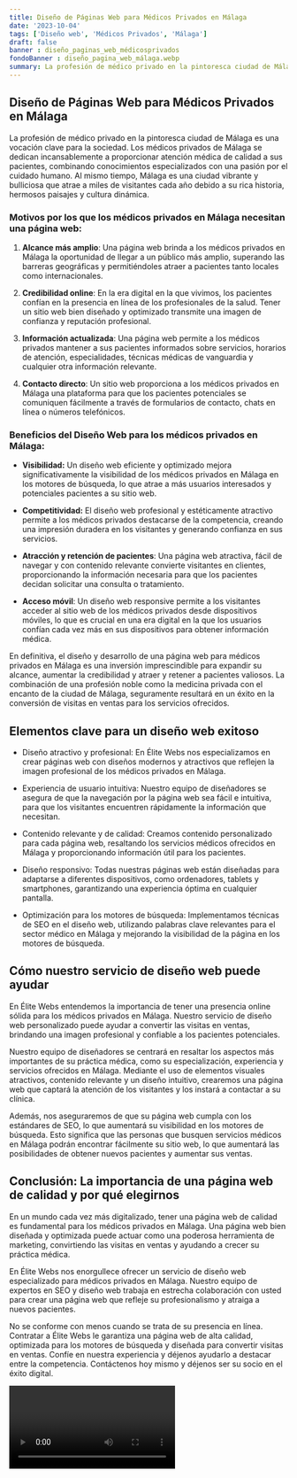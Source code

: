 ```yaml
---
title: Diseño de Páginas Web para Médicos Privados en Málaga
date: '2023-10-04'
tags: ['Diseño web', 'Médicos Privados', 'Málaga']
draft: false
banner : diseño_paginas_web_médicosprivados
fondoBanner : diseño_pagina_web_málaga.webp
summary: La profesión de médico privado en la pintoresca ciudad de Málaga es una vocación clave para la sociedad. Los médicos privados de Málaga se dedican incansablemente a proporcionar atención médica de calidad a sus pacientes, combinando conocimientos especializados con una pasión por el cuidado humano. Al mismo tiempo, Málaga es una ciudad vibrante y bulliciosa que atrae a miles de visitantes cada año debido a su rica historia, hermosos paisajes y cultura dinámica.
---
```


## Diseño de Páginas Web para Médicos Privados en Málaga

La profesión de médico privado en la pintoresca ciudad de Málaga es una vocación clave para la sociedad. Los médicos privados de Málaga se dedican incansablemente a proporcionar atención médica de calidad a sus pacientes, combinando conocimientos especializados con una pasión por el cuidado humano. Al mismo tiempo, Málaga es una ciudad vibrante y bulliciosa que atrae a miles de visitantes cada año debido a su rica historia, hermosos paisajes y cultura dinámica.

### Motivos por los que los médicos privados en Málaga necesitan una página web:

1. **Alcance más amplio**: Una página web brinda a los médicos privados en Málaga la oportunidad de llegar a un público más amplio, superando las barreras geográficas y permitiéndoles atraer a pacientes tanto locales como internacionales.

2. **Credibilidad online**: En la era digital en la que vivimos, los pacientes confían en la presencia en línea de los profesionales de la salud. Tener un sitio web bien diseñado y optimizado transmite una imagen de confianza y reputación profesional.

3. **Información actualizada**: Una página web permite a los médicos privados mantener a sus pacientes informados sobre servicios, horarios de atención, especialidades, técnicas médicas de vanguardia y cualquier otra información relevante.

4. **Contacto directo**: Un sitio web proporciona a los médicos privados en Málaga una plataforma para que los pacientes potenciales se comuniquen fácilmente a través de formularios de contacto, chats en línea o números telefónicos.

### Beneficios del Diseño Web para los médicos privados en Málaga:

- **Visibilidad:** Un diseño web eficiente y optimizado mejora significativamente la visibilidad de los médicos privados en Málaga en los motores de búsqueda, lo que atrae a más usuarios interesados y potenciales pacientes a su sitio web.

- **Competitividad:** El diseño web profesional y estéticamente atractivo permite a los médicos privados destacarse de la competencia, creando una impresión duradera en los visitantes y generando confianza en sus servicios.

- **Atracción y retención de pacientes**: Una página web atractiva, fácil de navegar y con contenido relevante convierte visitantes en clientes, proporcionando la información necesaria para que los pacientes decidan solicitar una consulta o tratamiento.

- **Acceso móvil**: Un diseño web responsive permite a los visitantes acceder al sitio web de los médicos privados desde dispositivos móviles, lo que es crucial en una era digital en la que los usuarios confían cada vez más en sus dispositivos para obtener información médica.

En definitiva, el diseño y desarrollo de una página web para médicos privados en Málaga es una inversión imprescindible para expandir su alcance, aumentar la credibilidad y atraer y retener a pacientes valiosos. La combinación de una profesión noble como la medicina privada con el encanto de la ciudad de Málaga, seguramente resultará en un éxito en la conversión de visitas en ventas para los servicios ofrecidos.

<GifSeo />

<Cta />

## Elementos clave para un diseño web exitoso

- Diseño atractivo y profesional: En Élite Webs nos especializamos en crear páginas web con diseños modernos y atractivos que reflejen la imagen profesional de los médicos privados en Málaga.

- Experiencia de usuario intuitiva: Nuestro equipo de diseñadores se asegura de que la navegación por la página web sea fácil e intuitiva, para que los visitantes encuentren rápidamente la información que necesitan.

- Contenido relevante y de calidad: Creamos contenido personalizado para cada página web, resaltando los servicios médicos ofrecidos en Málaga y proporcionando información útil para los pacientes.

- Diseño responsivo: Todas nuestras páginas web están diseñadas para adaptarse a diferentes dispositivos, como ordenadores, tablets y smartphones, garantizando una experiencia óptima en cualquier pantalla.

- Optimización para los motores de búsqueda: Implementamos técnicas de SEO en el diseño web, utilizando palabras clave relevantes para el sector médico en Málaga y mejorando la visibilidad de la página en los motores de búsqueda.

## Cómo nuestro servicio de diseño web puede ayudar

En Élite Webs entendemos la importancia de tener una presencia online sólida para los médicos privados en Málaga. Nuestro servicio de diseño web personalizado puede ayudar a convertir las visitas en ventas, brindando una imagen profesional y confiable a los pacientes potenciales.

Nuestro equipo de diseñadores se centrará en resaltar los aspectos más importantes de su práctica médica, como su especialización, experiencia y servicios ofrecidos en Málaga. Mediante el uso de elementos visuales atractivos, contenido relevante y un diseño intuitivo, crearemos una página web que captará la atención de los visitantes y los instará a contactar a su clínica.

Además, nos aseguraremos de que su página web cumpla con los estándares de SEO, lo que aumentará su visibilidad en los motores de búsqueda. Esto significa que las personas que busquen servicios médicos en Málaga podrán encontrar fácilmente su sitio web, lo que aumentará las posibilidades de obtener nuevos pacientes y aumentar sus ventas.

## Conclusión: La importancia de una página web de calidad y por qué elegirnos

En un mundo cada vez más digitalizado, tener una página web de calidad es fundamental para los médicos privados en Málaga. Una página web bien diseñada y optimizada puede actuar como una poderosa herramienta de marketing, convirtiendo las visitas en ventas y ayudando a crecer su práctica médica.

En Élite Webs nos enorgullece ofrecer un servicio de diseño web especializado para médicos privados en Málaga. Nuestro equipo de expertos en SEO y diseño web trabaja en estrecha colaboración con usted para crear una página web que refleje su profesionalismo y atraiga a nuevos pacientes.

No se conforme con menos cuando se trata de su presencia en línea. Contratar a Élite Webs le garantiza una página web de alta calidad, optimizada para los motores de búsqueda y diseñada para convertir visitas en ventas. Confíe en nuestra experiencia y déjenos ayudarlo a destacar entre la competencia. Contáctenos hoy mismo y déjenos ser su socio en el éxito digital.

<Video />

<CtaBot job='Médicos Privados' city='Málaga'/>

<Gmaps query='Málaga+españa+maps' />